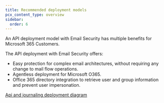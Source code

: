 ```yaml
---
title: Recommended deployment models
pcx_content_type: overview
sidebar:
  order: 6
---
```


An API deployment model with Email Security has multiple benefits for Microsoft 365 Customers. 

The API deployment with Email Security offers: 

- Easy protection for complex email architectures, without requiring any change to mail flow operations.
- Agentless deployment for Microsoft O365.
- Office 365 directory integration  to retrieve user and group information and prevent user impersonation.

[Api and journaling deployment diagram](~/assets/images/email-security/deployment/api-setup/api-and-journaling-deployment.png)
